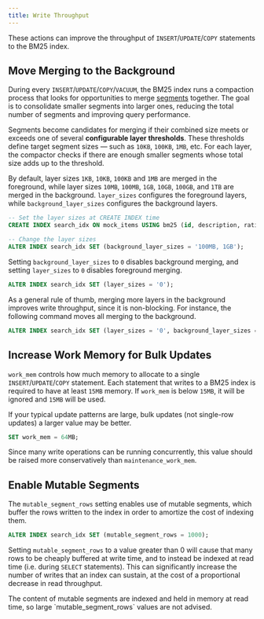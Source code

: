 ```yaml
---
title: Write Throughput
---
```


These actions can improve the throughput of `INSERT`/`UPDATE`/`COPY` statements to the BM25 index.

## Move Merging to the Background

During every `INSERT`/`UPDATE`/`COPY`/`VACUUM`, the BM25 index runs a compaction process that looks for opportunities to merge [segments](/documentation/concepts/index#segment)
together. The goal is to consolidate smaller segments into larger ones, reducing the total number of segments and improving query performance.

Segments become candidates for merging if their combined size meets or exceeds one of several **configurable layer thresholds**. These thresholds define target
segment sizes — such as `10KB`, `100KB`, `1MB`, etc. For each layer, the compactor checks if there are enough smaller segments whose total size adds up to the threshold.

By default, layer sizes `1KB`, `10KB`, `100KB` and `1MB` are merged in the foreground, while layer sizes `10MB`, `100MB`, `1GB`, `10GB`, `100GB`, and `1TB`
are merged in the background. `layer_sizes` configures the foreground layers, while `background_layer_sizes` configures the background layers.

```sql
-- Set the layer sizes at CREATE INDEX time
CREATE INDEX search_idx ON mock_items USING bm25 (id, description, rating) WITH (key_field = 'id', background_layer_sizes = '100MB, 1GB');

-- Change the layer sizes
ALTER INDEX search_idx SET (background_layer_sizes = '100MB, 1GB');
```

Setting `background_layer_sizes` to `0` disables background merging, and setting `layer_sizes` to `0` disables foreground merging.

```sql
ALTER INDEX search_idx SET (layer_sizes = '0');
```

As a general rule of thumb, merging more layers in the background improves write throughput, since it is non-blocking. For instance,
the following command moves all merging to the background.

```sql
ALTER INDEX search_idx SET (layer_sizes = '0', background_layer_sizes = '100kb, 1mb, 100mb');
```

## Increase Work Memory for Bulk Updates

`work_mem` controls how much memory to allocate to a single `INSERT`/`UPDATE`/`COPY` statement. Each statement that writes to a BM25 index is required to have at least `15MB` memory. If
`work_mem` is below `15MB`, it will be ignored and `15MB` will be used.

If your typical update patterns are large, bulk updates (not single-row updates) a larger value may be better.

```sql
SET work_mem = 64MB;
```

Since many write operations can be running concurrently, this value should be raised more conservatively than `maintenance_work_mem`.

## Enable Mutable Segments

The `mutable_segment_rows` setting enables use of mutable segments, which buffer the rows written to the index in order to amortize the cost of indexing them.

```sql
ALTER INDEX search_idx SET (mutable_segment_rows = 1000);
```

Setting `mutable_segment_rows` to a value greater than 0 will cause that many rows to be cheaply buffered at write time, and to instead be
indexed at read time (i.e. during `SELECT` statements). This can significantly increase the number of writes that an index can sustain,
at the cost of a proportional decrease in read throughput.

<Note>
  The content of mutable segments are indexed and held in memory at read time,
  so large `mutable_segment_rows` values are not advised.
</Note>
